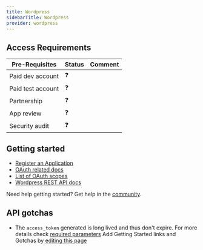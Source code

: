 ```yaml
---
title: Wordpress
sidebarTitle: Wordpress
provider: wordpress
---
```



<Overview />
<PreBuiltTooling provider={providers[pageMetadata.provider]} />
<PreBuiltUseCases />

## Access Requirements
| Pre-Requisites | Status | Comment|
| - | - | - |
| Paid dev account | ❓ |  |
| Paid test account | ❓ |  |
| Partnership | ❓ | |
| App review | ❓ |  |
| Security audit | ❓ | |



## Getting started

-   [Register an Application](https://developer.wordpress.com/apps/)
-   [OAuth related docs](https://developer.wordpress.com/docs/oauth2/)
-   [List of OAuth scopes](https://developer.wordpress.com/docs/oauth2/#token-scope)
-   [Wordpress REST API docs](https://developer.wordpress.com/docs/api/)

<Tip>Need help getting started? Get help in the [community](https://nango.dev/slack).</Tip>

## API gotchas
- The `access_token` generated is long lived and thus don't expire. For more details check [required parameters](https://developer.wordpress.com/docs/oauth2/#1-required-parameters-)
<Note>Add Getting Started links and Gotchas by [editing this page](https://github.com/nangohq/nango/tree/master/docs-v2/integrations/all/wordpress.mdx)</Note>
